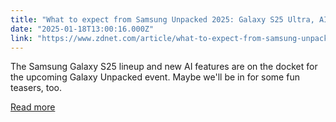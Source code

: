 ```yaml
---
title: "What to expect from Samsung Unpacked 2025: Galaxy S25 Ultra, AI features, and more"
date: "2025-01-18T13:00:16.000Z"
link: "https://www.zdnet.com/article/what-to-expect-from-samsung-unpacked-2025-galaxy-s25-ultra-ai-features-and-more/"
---
```


The Samsung Galaxy S25 lineup and new AI features are on the docket for the upcoming Galaxy Unpacked event. Maybe we'll be in for some fun teasers, too.

[Read more](https://www.zdnet.com/article/what-to-expect-from-samsung-unpacked-2025-galaxy-s25-ultra-ai-features-and-more/)

